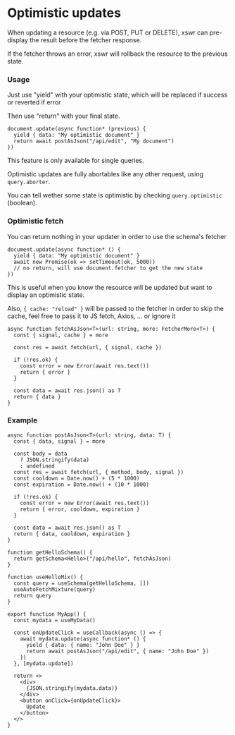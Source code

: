 # Optimistic updates

When updating a resource (e.g. via POST, PUT or DELETE), xswr can pre-display the result before the fetcher response.

If the fetcher throws an error, xswr will rollback the resource to the previous state.

### Usage

Just use "yield" with your optimistic state, which will be replaced if success or reverted if error

Then use "return" with your final state.

```tsx
document.update(async function* (previous) {
  yield { data: "My optimistic document" }
  return await postAsJson("/api/edit", "My document")
})
```

This feature is only available for single queries.

Optimistic updates are fully abortables like any other request, using `query.aborter`.

You can tell wether some state is optimistic by checking `query.optimistic` (boolean).

### Optimistic fetch

You can return nothing in your updater in order to use the schema's fetcher

```tsx
document.update(async function* () {
  yield { data: "My optimistic document" }
  await new Promise(ok => setTimeout(ok, 5000))
  // no return, will use document.fetcher to get the new state
})
```

This is useful when you know the resource will be updated but want to display an optimistic state.

Also, `{ cache: "reload" }` will be passed to the fetcher in order to skip the cache, feel free to pass it to JS fetch, Axios, ... or ignore it

```tsx
async function fetchAsJson<T>(url: string, more: FetcherMore<T>) {
  const { signal, cache } = more

  const res = await fetch(url, { signal, cache })

  if (!res.ok) {
    const error = new Error(await res.text())
    return { error }
  }

  const data = await res.json() as T
  return { data }
}
```

### Example 

```tsx
async function postAsJson<T>(url: string, data: T) {
  const { data, signal } = more

  const body = data 
    ? JSON.stringify(data) 
    : undefined
  const res = await fetch(url, { method, body, signal })
  const cooldown = Date.now() + (5 * 1000)
  const expiration = Date.now() + (10 * 1000)

  if (!res.ok) {
    const error = new Error(await res.text())
    return { error, cooldown, expiration }
  }

  const data = await res.json() as T
  return { data, cooldown, expiration }
}

function getHelloSchema() {
  return getSchema<Hello>("/api/hello", fetchAsJson)
}

function useHelloMix() {
  const query = useSchema(getHelloSchema, [])
  useAutoFetchMixture(query)
  return query
}

export function MyApp() {
  const mydata = useMyData()

  const onUpdateClick = useCallback(async () => {
    await mydata.update(async function* () {
      yield { data: { name: "John Doe" } }
      return await postAsJson("/api/edit", { name: "John Doe" })
    })
  }, [mydata.update])

  return <>
    <div>
      {JSON.stringify(mydata.data)}
    </div>
    <button onClick={onUpdateClick}>
      Update
    </button>
  </>
}
```
